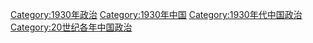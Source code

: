 [[Category:1930年政治|Category:1930年政治]]
[[Category:1930年中国|Category:1930年中国]]
[[Category:1930年代中国政治|Category:1930年代中国政治]]
[[Category:20世纪各年中国政治|Category:20世纪各年中国政治]]